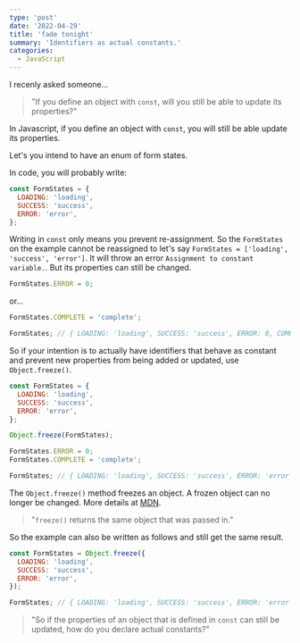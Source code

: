 ```yaml
---
type: 'post'
date: '2022-04-29'
title: 'fade tonight'
summary: 'Identifiers as actual constants.'
categories:
  - JavaScript
---
```


I recenly asked someone...

> "If you define an object with `const`, will you still be able to update its properties?"

In Javascript, if you define an object with `const`, you will still be able update its properties.

Let's you intend to have an enum of form states.

In code, you will probably write:

```javascript
const FormStates = {
  LOADING: 'loading',
  SUCCESS: 'success',
  ERROR: 'error',
};
```

Writing in `const` only means you prevent re-assignment. So the `FormStates` on the example cannot be reassigned to let's say `FormStates = ['loading', 'success', 'error']`. It will throw an error `Assignment to constant variable.`. But its properties can still be changed.

```javascript
FormStates.ERROR = 0;
```

or...

```javascript
FormStates.COMPLETE = 'complete';

FormStates; // { LOADING: 'loading', SUCCESS: 'success', ERROR: 0, COMPLETE: 'complete' }
```

So if your intention is to actually have identifiers that behave as constant and prevent new properties from being added or updated, use `Object.freeze()`.

```javascript {7}
const FormStates = {
  LOADING: 'loading',
  SUCCESS: 'success',
  ERROR: 'error',
};

Object.freeze(FormStates);

FormStates.ERROR = 0;
FormStates.COMPLETE = 'complete';

FormStates; // { LOADING: 'loading', SUCCESS: 'success', ERROR: 'error' }
```

The `Object.freeze()` method freezes an object. A frozen object can no longer be changed. More details at [MDN](https://developer.mozilla.org/en-US/docs/Web/JavaScript/Reference/Global_Objects/Object/freeze).

> "`freeze()` returns the same object that was passed in."

So the example can also be written as follows and still get the same result.

```javascript {1, 5}
const FormStates = Object.freeze({
  LOADING: 'loading',
  SUCCESS: 'success',
  ERROR: 'error',
});

FormStates; // { LOADING: 'loading', SUCCESS: 'success', ERROR: 'error' }
```

> "So if the properties of an object that is defined in `const` can still be updated, how do you declare actual constants?"

<YouTubeVideo src="https://www.youtube.com/watch?v=XeGLErDToa8" />
